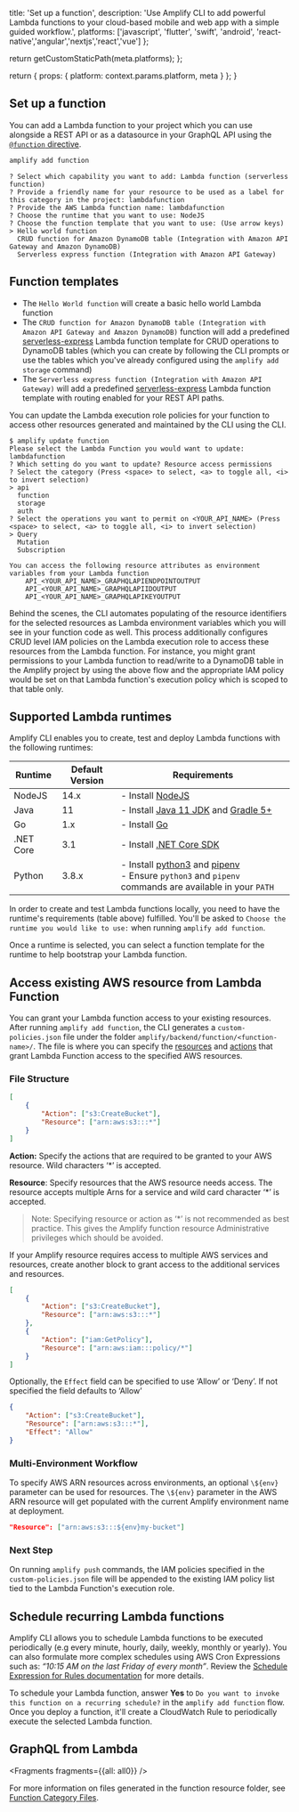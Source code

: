 
  title: 'Set up a function',
  description:
    'Use Amplify CLI to add powerful Lambda functions to your cloud-based mobile and web app with a simple guided workflow.',
  platforms: ['javascript', 'flutter', 'swift', 'android', 'react-native','angular','nextjs','react','vue'] 
};

  return getCustomStaticPath(meta.platforms);
};

  return {
    props: {
      platform: context.params.platform,
      meta
    }
  };
}

## Set up a function

You can add a Lambda function to your project which you can use alongside a REST API or as a datasource in your GraphQL API using the [`@function` directive](/cli/graphql/custom-business-logic#lambda-function-resolver).

```bash
amplify add function
```

```console
? Select which capability you want to add: Lambda function (serverless function)
? Provide a friendly name for your resource to be used as a label for this category in the project: lambdafunction
? Provide the AWS Lambda function name: lambdafunction
? Choose the runtime that you want to use: NodeJS
? Choose the function template that you want to use: (Use arrow keys)
> Hello world function
  CRUD function for Amazon DynamoDB table (Integration with Amazon API Gateway and Amazon DynamoDB)
  Serverless express function (Integration with Amazon API Gateway)
```

## Function templates

- The `Hello World function` will create a basic hello world Lambda function
- The `CRUD function for Amazon DynamoDB table (Integration with Amazon API Gateway and Amazon DynamoDB)` function will add a predefined [serverless-express](https://github.com/awslabs/aws-serverless-express) Lambda function template for CRUD operations to DynamoDB tables (which you can create by following the CLI prompts or use the tables which you've already configured using the `amplify add storage` command)
- The `Serverless express function (Integration with Amazon API Gateway)` will add a predefined [serverless-express](https://github.com/awslabs/aws-serverless-express) Lambda function template with routing enabled for your REST API paths.

You can update the Lambda execution role policies for your function to access other resources generated and maintained by the CLI using the CLI.

```console
$ amplify update function
Please select the Lambda Function you would want to update: lambdafunction
? Which setting do you want to update? Resource access permissions
? Select the category (Press <space> to select, <a> to toggle all, <i> to invert selection)
> api
  function
  storage
  auth
? Select the operations you want to permit on <YOUR_API_NAME> (Press <space> to select, <a> to toggle all, <i> to invert selection)
> Query
  Mutation
  Subscription

You can access the following resource attributes as environment variables from your Lambda function
	API_<YOUR_API_NAME>_GRAPHQLAPIENDPOINTOUTPUT
	API_<YOUR_API_NAME>_GRAPHQLAPIIDOUTPUT
	API_<YOUR_API_NAME>_GRAPHQLAPIKEYOUTPUT
```

Behind the scenes, the CLI automates populating of the resource identifiers for the selected resources as Lambda environment variables which you will see in your function code as well. This process additionally configures CRUD level IAM policies on the Lambda execution role to access these resources from the Lambda function. For instance, you might grant permissions to your Lambda function to read/write to a DynamoDB table in the Amplify project by using the above flow and the appropriate IAM policy would be set on that Lambda function's execution policy which is scoped to that table only.

## Supported Lambda runtimes

Amplify CLI enables you to create, test and deploy Lambda functions with the following runtimes:

|Runtime|Default Version|Requirements|
|-------|-----------------|------------|
|NodeJS |14.x|- Install [NodeJS](https://nodejs.org/en/)|
|Java   |11|- Install [Java 11 JDK](https://docs.aws.amazon.com/corretto/latest/corretto-11-ug/downloads-list.html) and [Gradle 5+](https://docs.gradle.org/current/userguide/installation.html)|
|Go     |1.x|- Install [Go](https://golang.org/doc/install)|
|.NET Core|3.1|- Install [.NET Core SDK](https://docs.microsoft.com/en-us/dotnet/core/install/sdk)|
|Python |3.8.x|- Install [python3](https://www.python.org/downloads/) and [pipenv](https://pypi.org/project/pipenv/) <br/> - Ensure `python3` and `pipenv` commands are available in your `PATH`|


In order to create and test Lambda functions locally, you need to have the runtime's requirements (table above) fulfilled. You'll be asked to `Choose the runtime you would like to use:` when running `amplify add function`.

Once a runtime is selected, you can select a function template for the runtime to help bootstrap your Lambda function.

## Access existing AWS resource from Lambda Function

You can grant your Lambda function  access to your existing resources. After running `amplify add function`, the CLI generates a `custom-policies.json` file under the folder `amplify/backend/function/<function-name>/`. The file is where you can specify the [resources](https://docs.aws.amazon.com/IAM/latest/UserGuide/reference_policies_elements_resource.html) and [actions](https://docs.aws.amazon.com/IAM/latest/UserGuide/reference_policies_elements_action.html) that grant Lambda Function access to the specified AWS resources.


### File Structure

```json
[
    {
        "Action": ["s3:CreateBucket"],
        "Resource": ["arn:aws:s3:::*"]
    }
]
```

**Action:** Specify the actions that are required to be granted to your AWS resource. Wild characters ‘*’ is accepted. 

**Resource**: Specify resources that the AWS resource needs access. The resource accepts multiple Arns for a service and wild card character ‘*’ is accepted.

> Note: Specifying resource or action as ‘*’ is not recommended as best practice. This gives the Amplify function resource Administrative privileges which should be avoided.


If your Amplify resource requires access to multiple AWS services and resources, create another block to grant access to the additional services and resources. 

```json
[
    {
        "Action": ["s3:CreateBucket"],
        "Resource": ["arn:aws:s3:::*"]
    },
    {
        "Action": ["iam:GetPolicy"],
        "Resource": ["arn:aws:iam:::policy/*"]
    }
]
```

Optionally, the `Effect` field can be specified to use ‘Allow’ or ‘Deny’. If not specified the field defaults to ‘Allow’

```json
{
    "Action": ["s3:CreateBucket"],
    "Resource": ["arn:aws:s3:::*"],
    "Effect": "Allow"
}
```

### Multi-Environment Workflow

To specify AWS ARN resources across environments, an optional `\${env}` parameter can be used for resources. The `\${env}` parameter in the AWS ARN resource will get populated with the current Amplify environment name at deployment.

``` json
"Resource": ["arn:aws:s3:::${env}my-bucket"]
```

### Next Step

On running `amplify push` commands, the IAM policies specified in the `custom-policies.json` file will be appended to the existing IAM policy list tied to the Lambda Function's execution role.

## Schedule recurring Lambda functions

Amplify CLI allows you to schedule Lambda functions to be executed periodically (e.g every minute, hourly, daily, weekly, monthly or yearly). You can also formulate more complex schedules using AWS Cron Expressions such as: *“10:15 AM on the last Friday of every month”*. Review the [Schedule Expression for Rules documentation](https://docs.aws.amazon.com/AmazonCloudWatch/latest/events/ScheduledEvents.html#CronExpressions) for more details.

To schedule your Lambda function, answer **Yes** to `Do you want to invoke this function on a recurring schedule?` in the `amplify add function` flow. Once you deploy a function, it'll create a CloudWatch Rule to periodically execute the selected Lambda function.

## GraphQL from Lambda


<Fragments fragments={{all: all0}} />

For more information on files generated in the function resource folder, see [Function Category Files](/cli/reference/files#function-category-files).
